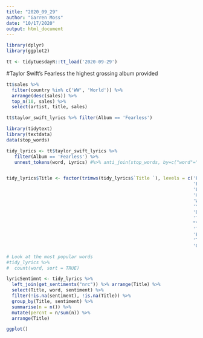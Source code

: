 ```yaml
---
title: "2020_09_29"
author: "Garren Moss"
date: "10/17/2020"
output: html_document
---
```



```r
library(dplyr)
library(ggplot2)

```


```r
tt <- tidytuesdayR::tt_load('2020-09-29')
```

#Taylor Swift's Fearless the highest grossing album provided

```r
tt$sales %>% 
  filter(country %in% c('WW', 'World')) %>%
  arrange(desc(sales)) %>%
  top_n(10, sales) %>%
  select(artist, title, sales)

```

```r
tt$taylor_swift_lyrics %>% filter(Album == 'Fearless')
```

```r

library(tidytext)
library(textdata)
data(stop_words)

tidy_lyrics <- tt$taylor_swift_lyrics %>%
   filter(Album == 'Fearless') %>%
   unnest_tokens(word, Lyrics) #%>% anti_join(stop_words, by=c("word"="word")) 


tidy_lyrics$Title <- factor(trimws(tidy_lyrics$`Title `), levels = c('Fearless',
                                                                     'Fifteen',
                                                                     'Love Story', 
                                                                     'Hey Stephen',
                                                                     'White Horse',
                                                                     'You Belong With Me',
                                                                     'Breathe',
                                                                     'Tell Me Why',
                                                                     "You're Not Sorry",
                                                                     'The Way I Loved You',
                                                                     'Forever & Always',
                                                                     'The Best Day',
                                                                     'Change'))

# Look at the most popular words
#tidy_lyrics %>%
#  count(word, sort = TRUE) 

lyricSentimnt <- tidy_lyrics %>%
  left_join(get_sentiments("nrc")) %>% arrange(Title) %>%
  select(Title, word, sentiment) %>% 
  filter(!is.na(sentiment), !is.na(Title)) %>%
  group_by(Title, sentiment) %>%
  summarise(n = n()) %>%
  mutate(percnt = n/sum(n)) %>%
  arrange(Title)
```

```r
ggplot()
```

